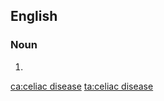 ==English==

===Noun===
{{en-noun|head=[[celiac]] [[disease]]|-}}

# {{alternative spelling of|coeliac disease|from=US|lang=en}}

[[ca:celiac disease]]
[[ta:celiac disease]]